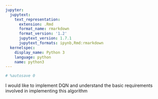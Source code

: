 ```yaml
---
jupyter:
  jupytext:
    text_representation:
      extension: .Rmd
      format_name: rmarkdown
      format_version: '1.2'
      jupytext_version: 1.7.1
      jupytext_formats: ipynb,Rmd:rmarkdown
  kernelspec:
    display_name: Python 3
    language: python
    name: python3
---
```


```python
# %autosave 0
```

I would like to implement DQN and understand the basic requirements involved in implementing this algorithm

```python

```
